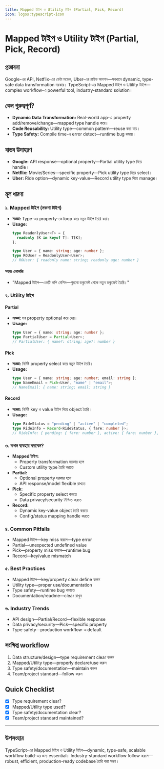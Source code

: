```yaml
---
title: Mapped টাইপ ও Utility টাইপ (Partial, Pick, Record)
icon: logos:typescript-icon
---
```


# Mapped টাইপ ও Utility টাইপ (Partial, Pick, Record)

## প্রস্তাবনা

Google-এর API, Netflix-এর ডেটা মডেল, Uber-এর রাইড অপশন—সবখানে dynamic, type-safe data transformation দরকার। TypeScript-এর Mapped টাইপ ও Utility টাইপ—complex workflow-এ powerful tool, industry-standard solution।

## কেন গুরুত্বপূর্ণ?

- **Dynamic Data Transformation:** Real-world app-এ property add/remove/change—mapped type handle করে।
- **Code Reusability:** Utility type—common pattern—reuse করা যায়।
- **Type Safety:** Compile time-এ error detect—runtime bug কমায়।

## বাস্তব উদাহরণ

- **Google:** API response—optional property—Partial utility type দিয়ে handle।
- **Netflix:** Movie/Series—specific property—Pick utility type দিয়ে select।
- **Uber:** Ride option—dynamic key-value—Record utility type দিয়ে manage।

## মূল ধারণা

### ১. Mapped টাইপ (নকশা টাইপ)

- **সংজ্ঞা:** Type-এর property-কে loop করে নতুন টাইপ তৈরি করা।
- **Usage:**
  ```typescript
  type ReadonlyUser<T> = {
    readonly [K in keyof T]: T[K];
  };

  type User = { name: string; age: number };
  type ROUser = ReadonlyUser<User>;
  // ROUser: { readonly name: string; readonly age: number }
  ```

#### সহজ এনালজি

- "Mapped টাইপ—একটি কপি মেশিন—পুরনো ডকুমেন্ট থেকে নতুন ডকুমেন্ট তৈরি।"

### ২. Utility টাইপ

#### Partial

- **সংজ্ঞা:** সব property optional করে দেয়।
- **Usage:**
  ```typescript
  type User = { name: string; age: number };
  type PartialUser = Partial<User>;
  // PartialUser: { name?: string; age?: number }
  ```

#### Pick

- **সংজ্ঞা:** নির্দিষ্ট property select করে নতুন টাইপ তৈরি।
- **Usage:**
  ```typescript
  type User = { name: string; age: number; email: string };
  type NameEmail = Pick<User, "name" | "email">;
  // NameEmail: { name: string; email: string }
  ```

#### Record

- **সংজ্ঞা:** নির্দিষ্ট key ও value টাইপ দিয়ে object তৈরি।
- **Usage:**
  ```typescript
  type RideStatus = "pending" | "active" | "completed";
  type RideInfo = Record<RideStatus, { fare: number }>;
  // RideInfo: { pending: { fare: number }, active: { fare: number }, completed: { fare: number } }
  ```

### ৩. কখন ব্যবহার করবেন?

- **Mapped টাইপ:**
  - Property transformation দরকার হলে
  - Custom utility type তৈরি করতে
- **Partial:**
  - Optional property দরকার হলে
  - API response/model flexible রাখতে
- **Pick:**
  - Specific property select করতে
  - Data privacy/security নিশ্চিত করতে
- **Record:**
  - Dynamic key-value object তৈরি করতে
  - Config/status mapping handle করতে

### ৪. Common Pitfalls

- Mapped টাইপ—key miss করলে—type error
- Partial—unexpected undefined value
- Pick—property miss করলে—runtime bug
- Record—key/value mismatch

### ৫. Best Practices

- Mapped টাইপ—key/property clear define করুন
- Utility type—proper use/documentation
- Type safety—runtime bug কমাতে
- Documentation/readme—clear রাখুন

### ৬. Industry Trends

- API design—Partial/Record—flexible response
- Data privacy/security—Pick—specific property
- Type safety—production workflow-এ default

## সংক্ষিপ্ত workflow

1. Data structure/design—type requirement clear করুন
2. Mapped/Utility type—properly declare/use করুন
3. Type safety/documentation—maintain করুন
4. Team/project standard—follow করুন

## Quick Checklist

- [x] Type requirement clear?
- [x] Mapped/Utility type used?
- [x] Type safety/documentation clear?
- [x] Team/project standard maintained?

---

## উপসংহার

TypeScript-এর Mapped টাইপ ও Utility টাইপ—dynamic, type-safe, scalable workflow build-এর জন্য essential। Industry-standard workflow follow করলে—robust, efficient, production-ready codebase তৈরি করা সম্ভব।


